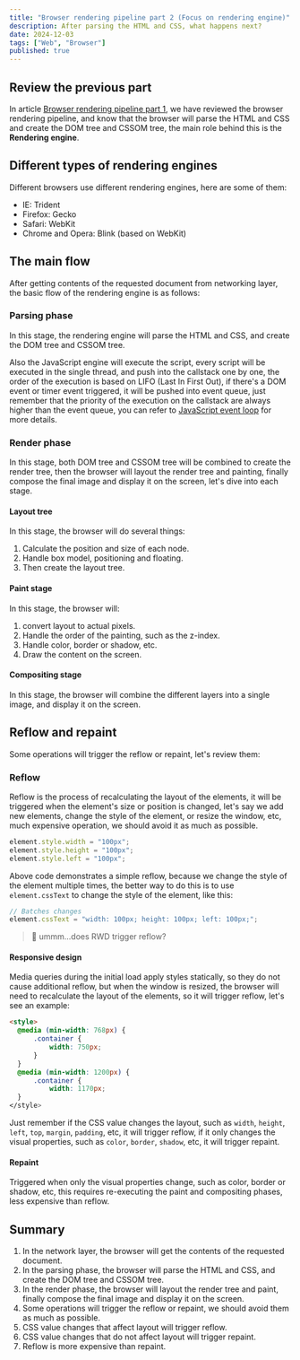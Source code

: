 ```yaml
---
title: "Browser rendering pipeline part 2 (Focus on rendering engine)"
description: After parsing the HTML and CSS, what happens next?
date: 2024-12-03
tags: ["Web", "Browser"]
published: true
---
```


## Review the previous part

In article [Browser rendering pipeline part 1](/blog/browser-rendering-pipeline-part-1), we have reviewed the browser rendering pipeline, and know that the browser will parse the HTML and CSS and create the DOM tree and CSSOM tree, the main role behind this is the **Rendering engine**.

## Different types of rendering engines

Different browsers use different rendering engines, here are some of them:

- IE: Trident
- Firefox: Gecko
- Safari: WebKit
- Chrome and Opera: Blink (based on WebKit)

## The main flow

After getting contents of the requested document from networking layer, the basic flow of the rendering engine is as follows:

### Parsing phase

In this stage, the rendering engine will parse the HTML and CSS, and create the DOM tree and CSSOM tree.

Also the JavaScript engine will execute the script, every script will be executed in the single thread, and push into the callstack one by one, the order of the execution is based on LIFO (Last In First Out), if there's a DOM event or timer event triggered, it will be pushed into event queue, just remember that the priority of the execution on the callstack are always higher than the event queue, you can refer to [JavaScript event loop](/blog/js-event-loop) for more details.

### Render phase

In this stage, both DOM tree and CSSOM tree will be combined to create the render tree, then the browser will layout the render tree and painting, finally compose the final image and display it on the screen, let's dive into each stage.

#### Layout tree

In this stage, the browser will do several things:

1. Calculate the position and size of each node.
2. Handle box model, positioning and floating.
3. Then create the layout tree.

#### Paint stage

In this stage, the browser will:

1. convert layout to actual pixels.
2. Handle the order of the painting, such as the z-index.
3. Handle color, border or shadow, etc.
4. Draw the content on the screen.

#### Compositing stage

In this stage, the browser will combine the different layers into a single image, and display it on the screen.

## Reflow and repaint

Some operations will trigger the reflow or repaint, let's review them:

### Reflow

Reflow is the process of recalculating the layout of the elements, it will be triggered when the element's size or position is changed, let's say we add new elements, change the style of the element, or resize the window, etc, much expensive operation, we should avoid it as much as possible.

```js
element.style.width = "100px";
element.style.height = "100px";
element.style.left = "100px";
```

Above code demonstrates a simple reflow, because we change the style of the element multiple times, the better way to do this is to use `element.cssText` to change the style of the element, like this:

```js
// Batches changes
element.cssText = "width: 100px; height: 100px; left: 100px;";
```

> 🧐 ummm...does RWD trigger reflow?

#### Responsive design

Media queries during the initial load apply styles statically, so they do not cause additional reflow, but when the window is resized, the browser will need to recalculate the layout of the elements, so it will trigger reflow, let's see an example:

```html
<style>
  @media (min-width: 768px) {
      .container {
          width: 750px;
      }
  }
  @media (min-width: 1200px) {
      .container {
          width: 1170px;
  }
</style>
```

Just remember if the CSS value changes the layout, such as `width`, `height`, `left`, `top`, `margin`, `padding`, etc, it will trigger reflow, if it only changes the visual properties, such as `color`, `border`, `shadow`, etc, it will trigger repaint.

#### Repaint

Triggered when only the visual properties change, such as color, border or shadow, etc, this requires re-executing the paint and compositing phases, less expensive than reflow.

## Summary

1. In the network layer, the browser will get the contents of the requested document.
2. In the parsing phase, the browser will parse the HTML and CSS, and create the DOM tree and CSSOM tree.
3. In the render phase, the browser will layout the render tree and paint, finally compose the final image and display it on the screen.
4. Some operations will trigger the reflow or repaint, we should avoid them as much as possible.
5. CSS value changes that affect layout will trigger reflow.
6. CSS value changes that do not affect layout will trigger repaint.
7. Reflow is more expensive than repaint.
